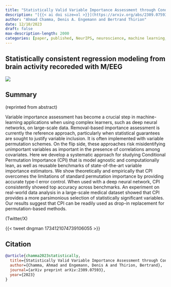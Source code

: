 ```yaml
---
title: "Statistically Valid Variable Importance Assessment through Conditional Permutations"
description: "[{{< ai doi size=xl >}}](https://arxiv.org/abs/2309.07593) [{{< bi file-pdf size=1.5em >}}](https://arxiv.org/pdf/2309.07593.pdf) [{{< bi github size=1.5em >}}](https://github.com/achamma723/Variable_Importance)"
author: "Ahmad Chamma, Denis A. Engemann and Bertrand Thirion"
date: 12/10/2023
draft: false
max-description-length: 2000
categories: [paper, published, NeurIPS, neuroscience, machine learning, explainable AI, interpretable ML]
---
```


## Statistically consistent regression modeling from brain activity recoreded with M/EEG

![](../chamma_2023_neurips.jpeg)

## Summary

(reprinted from abstract)

Variable importance assessment has become a crucial step in machine-learning applications when using complex learners, such as deep neural networks, on large-scale data. Removal-based importance assessment is currently the reference approach, particularly when statistical guarantees are sought to justify variable inclusion. It is often implemented with variable permutation schemes. On the flip side, these approaches risk misidentifying unimportant variables as important in the presence of correlations among covariates. Here we develop a systematic approach for studying Conditional Permutation Importance (CPI) that is model agnostic and computationally lean, as well as reusable benchmarks of state-of-the-art variable importance estimators. We show theoretically and empirically that CPI overcomes the limitations of standard permutation importance by providing accurate type-I error control. When used with a deep neural network, CPI consistently showed top accuracy across benchmarks. An experiment on real-world data analysis in a large-scale medical dataset showed that CPI provides a more parsimonious selection of statistically significant variables. Our results suggest that CPI can be readily used as drop-in replacement for permutation-based methods.

(Twitter/X)

{{< tweet dngman 1734121074739106055 >}}

## Citation

```bibtex
@article{chamma2023statistically,
  title={Statistically Valid Variable Importance Assessment through Conditional Permutations},
  author={Chamma, Ahmad and Engemann, Denis A and Thirion, Bertrand},
  journal={arXiv preprint arXiv:2309.07593},
  year={2023}
}
```
